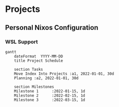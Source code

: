 # Projects

## Personal Nixos Configuration

### WSL Support
```mermaid

gantt
    dateFormat  YYYY-MM-DD
    title Project Schedule

    section Tasks
    Move Index Into Projects :a1, 2022-01-01, 30d
    Planning :a2, 2022-01-01, 30d

    section Milestones
    Milestone 1      :2022-01-15, 1d
    Milestone 2      :2022-02-15, 1d
    Milestone 3      :2022-03-15, 1d
```
